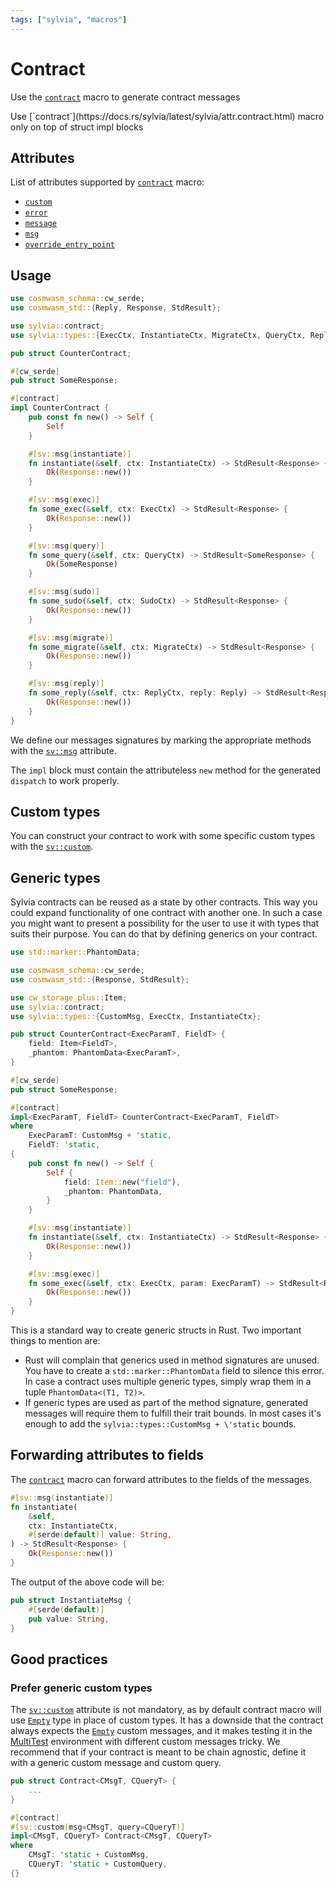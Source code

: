 ```yaml
---
tags: ["sylvia", "macros"]
---
```



# Contract

Use the [`contract`](https://docs.rs/sylvia/latest/sylvia/attr.contract.html) macro to generate
contract messages

<Callout>
  Use [`contract`](https://docs.rs/sylvia/latest/sylvia/attr.contract.html) macro only on top of
  struct impl blocks
</Callout>

## Attributes

List of attributes supported by
[`contract`](https://docs.rs/sylvia/latest/sylvia/attr.contract.html) macro:

- [`custom`](attributes/custom)
- [`error`](attributes/error)
- [`message`](attributes/message)
- [`msg`](attributes/msg)
- [`override_entry_point`](attributes/override-entry-point)

## Usage

```rust
use cosmwasm_schema::cw_serde;
use cosmwasm_std::{Reply, Response, StdResult};

use sylvia::contract;
use sylvia::types::{ExecCtx, InstantiateCtx, MigrateCtx, QueryCtx, ReplyCtx, SudoCtx};

pub struct CounterContract;

#[cw_serde]
pub struct SomeResponse;

#[contract]
impl CounterContract {
    pub const fn new() -> Self {
        Self
    }

    #[sv::msg(instantiate)]
    fn instantiate(&self, ctx: InstantiateCtx) -> StdResult<Response> {
        Ok(Response::new())
    }

    #[sv::msg(exec)]
    fn some_exec(&self, ctx: ExecCtx) -> StdResult<Response> {
        Ok(Response::new())
    }

    #[sv::msg(query)]
    fn some_query(&self, ctx: QueryCtx) -> StdResult<SomeResponse> {
        Ok(SomeResponse)
    }

    #[sv::msg(sudo)]
    fn some_sudo(&self, ctx: SudoCtx) -> StdResult<Response> {
        Ok(Response::new())
    }

    #[sv::msg(migrate)]
    fn some_migrate(&self, ctx: MigrateCtx) -> StdResult<Response> {
        Ok(Response::new())
    }

    #[sv::msg(reply)]
    fn some_reply(&self, ctx: ReplyCtx, reply: Reply) -> StdResult<Response> {
        Ok(Response::new())
    }
}
```

We define our messages signatures by marking the appropriate methods with the
[`sv::msg`](attributes/msg) attribute.

The `impl` block must contain the attributeless `new` method for the generated `dispatch` to work
properly.

## Custom types

You can construct your contract to work with some specific custom types with the
[`sv::custom`](attributes/custom).

## Generic types

Sylvia contracts can be reused as a state by other contracts. This way you could expand
functionality of one contract with another one. In such a case you might want to present a
possibility for the user to use it with types that suits their purpose. You can do that by defining
generics on your contract.

```rust
use std::marker::PhantomData;

use cosmwasm_schema::cw_serde;
use cosmwasm_std::{Response, StdResult};

use cw_storage_plus::Item;
use sylvia::contract;
use sylvia::types::{CustomMsg, ExecCtx, InstantiateCtx};

pub struct CounterContract<ExecParamT, FieldT> {
    field: Item<FieldT>,
    _phantom: PhantomData<ExecParamT>,
}

#[cw_serde]
pub struct SomeResponse;

#[contract]
impl<ExecParamT, FieldT> CounterContract<ExecParamT, FieldT>
where
    ExecParamT: CustomMsg + 'static,
    FieldT: 'static,
{
    pub const fn new() -> Self {
        Self {
            field: Item::new("field"),
            _phantom: PhantomData,
        }
    }

    #[sv::msg(instantiate)]
    fn instantiate(&self, ctx: InstantiateCtx) -> StdResult<Response> {
        Ok(Response::new())
    }

    #[sv::msg(exec)]
    fn some_exec(&self, ctx: ExecCtx, param: ExecParamT) -> StdResult<Response> {
        Ok(Response::new())
    }
}
```

This is a standard way to create generic structs in Rust. Two important things to mention are:

- Rust will complain that generics used in method signatures are unused. You have to create a
  `std::marker::PhantomData` field to silence this error. In case a contract uses multiple generic
  types, simply wrap them in a tuple `PhantomData<(T1, T2)>`.
- If generic types are used as part of the method signature, generated messages will require them to
  fulfill their trait bounds. In most cases it's enough to add the
  `sylvia::types::CustomMsg + \'static` bounds.

## Forwarding attributes to fields

The [`contract`](https://docs.rs/sylvia/latest/sylvia/attr.contract.html) macro can forward
attributes to the fields of the messages.

```rust {5}
#[sv::msg(instantiate)]
fn instantiate(
    &self,
    ctx: InstantiateCtx,
    #[serde(default)] value: String,
) -> StdResult<Response> {
    Ok(Response::new())
}
```

The output of the above code will be:

```rust {2}
pub struct InstantiateMsg {
    #[serde(default)]
    pub value: String,
}
```

## Good practices

### Prefer generic custom types

The [`sv::custom`](attributes/custom) attribute is not mandatory, as by default contract macro will
use [`Empty`](https://docs.rs/cosmwasm-std/latest/cosmwasm_std/struct.Empty.html) type in place of
custom types. It has a downside that the contract always expects the
[`Empty`](https://docs.rs/cosmwasm-std/latest/cosmwasm_std/struct.Empty.html) custom messages, and
it makes testing it in the [MultiTest](../../cw-multi-test) environment with different custom
messages tricky. We recommend that if your contract is meant to be chain agnostic, define it with a
generic custom message and custom query.

```rust
pub struct Contract<CMsgT, CQueryT> {
    ...
}

#[contract]
#[sv::custom(msg=CMsgT, query=CQueryT)]
impl<CMsgT, CQueryT> Contract<CMsgT, CQueryT>
where
    CMsgT: 'static + CustomMsg,
    CQueryT: 'static + CustomQuery,
{}
```
